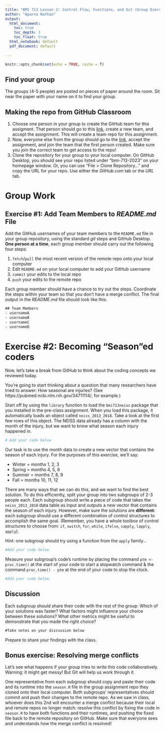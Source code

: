 ```yaml
---
title: "BMI 713 Lesson 2: Control Flow, Functions, and Git (Group Exercises)"
author: "Aparna Nathan"
output:
  html_document: 
    toc: true
    toc_depth: 3
    toc_float: true
  html_notebook: default
  pdf_document: default
  
---
```


```r
knitr::opts_chunk$set(echo = TRUE, cache = T)
```

## Find your group

The groups (4-5 people) are posted on pieces of paper around the room. Sit near the paper with your name on it to find your group.

## Making the repo from GitHub Classroom

  1. Choose one person in your group to create the GitHub team for this assigment. That person should go to this [link](https://classroom.github.com/a/ZREQL4T7), create a new team, and accept the assignment. This will create a team repo for this assignment.
  1. Now, everyone else from the group should go to the [link](https://classroom.github.com/a/ZREQL4T7), accept the assignment, and join the team that the first person created. Make sure you join the correct team to get access to the repo!
  1. Clone the repository for your group to your local computer. On GitHub Desktop, you should see your repo listed under "bmi-713-2023" on your homepage window. Or, you can use "File > Clone Repository..." and copy the URL for your repo. Use either the _GitHub.com_ tab or the _URL_ tab.

# Group Work

## Exercise #1: Add Team Members to _README.md_ File

Add the GitHub usernames of your team members to the `README.md` file in your group repository, using the standard _git_ steps and GitHub Desktop. **One person at a time**, each group member should carry out the following four steps:

  1. `fetch`/`pull` the most recent version of the remote repo onto your local computer
  2. Edit `README.md` on your local computer to add your GitHub username
  3. `commit` your edits to the local repo
  4. `push` your edits to the remote repo
  
Each group member should have a chance to try out the steps. Coordinate the steps within your team so that you don't have a merge conflict. The final output in the _README.md_ file should look like this:

```txt
## Team Members
- usernameA
- usernameB
- usernameC
- usernameD
```

# Exercise #2: Becoming "Season"ed coders

Now, let's take a break from GitHub to think about the coding concepts we reviewed today. 

You're going to start thinking about a question that many researchers have tried to answer: How seasonal are injuries? (See https://pubmed.ncbi.nlm.nih.gov/34711114/, for example.) 

Start off by using the `library` function to load the `bmi713neiss` package that you installed in the pre-class assignment. When you load this package, it automatically loads an object called `neiss_2013_2018`. Take a look at the first few rows of this object. The NEISS data already has a column with the month of the injury, but we want to know what season each injury happened in.

```r
# Add your code below

```

Our task is to use the month data to create a new vector that contains the season of each injury. For the purposes of this exercise, we'll say:

  - Winter = months 1, 2, 3
  - Spring = months 4, 5, 6
  - Summer = months 7, 8, 9
  - Fall = months 10, 11, 12
  
There are many ways that we can do this, and we want to find the best solution. To do this efficiently, split your group into two subgroups of 2-3 people each. Each subgroup should write a piece of code that takes the `neiss_2013_2018` data table as input and outputs a new vector that contains the season of each injury. However, make sure the solutions are **different**: each subgroup should use a different combination of control structures to accomplish the same goal. (Remember, you have a whole toolbox of control structures to choose from: `if`, `switch`, `for`, `while`, `ifelse`, `sapply`, `lapply`, `apply`).

Hint: one subgroup should try using a function from the `apply` family...

```r
#Add your code below

```

Measure your subgroup's code's runtime by placing the command `ptm <- proc.time()` at the start of your code to start a stopwatch command & the command `proc.time() - ptm` at the end of your code to stop the clock.

```r
#Add your code below

```

## Discussion

Each subgroup should share their code with the rest of the group: Which of your solutions was faster? What factors might influence your choice between these solutions? What other metrics might be useful to demonstrate that you made the right choice?

```txt
#Take notes on your discussion below

```

Prepare to share your findings with the class.

## Bonus exercise: Resolving merge conflicts

Let's see what happens if your group tries to write this code collaboratively. Warning: it might get messy! But Git will help us work through it.

One representative from each subgroup should copy and paste their code and its runtime into the `season.R` file in the group assignment repo they cloned onto their local computer. Both subgroups' representatives should commit and push their changes to the remote repo. As we saw in class, whoever does this 2nd will encounter a merge conflict because their local and remote repos no longer match: resolve this conflict by fixing the code in `season.R` to have both functions and their runtimes, and pushing the fixed file back to the remote repository on GitHub. Make sure that everyone sees and understands how the merge conflict is resolved!

